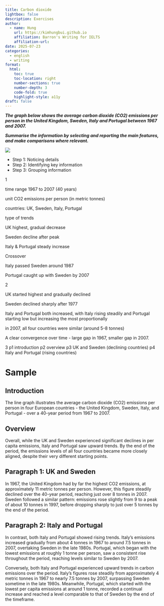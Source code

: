 ```yaml
---
title: Carbon dioxide
lightbox: false
description: Exercises
author:
  - name: Hung
    url: https://kimhungbui.github.io
    affiliation: Barron's Writing for IELTS
    affiliation-url: 
date: 2025-07-23
categories:
  - english
  - writing
format:
  html:
    toc: true
    toc-location: right
    number-sections: true
    number-depth: 3
    code-fold: true
    highlight-style: a11y
draft: false
---
```

_**The graph below shows the average carbon dioxide (CO2) emissions per person in the United Kingdom, Sweden, Italy and Portugal between 1967 and 2007.**_

_**Summarise the information by selecting and reporting the main features, and make comparisons where relevant.**_


![](Pasted%20image%2020250723183408.png)

- Step 1: Noticing details
- Step 2: Identifying key information
- Step 3: Grouping information

1

time range 1967 to 2007 (40 years)

unit CO2 emissions per person (in metric tonnes)

countries:  UK, Sweden, Italy, Portugal

type of trends

UK highest, gradual decrease

Sweden decline after peak

Italy & Portugal steady increase

Crossover

Italy passed Sweden around 1987

Portugal caught up with Sweden by 2007

2

UK started highest and gradually declined

Sweden declined sharply after 1977

Italy and Portugal both increased, with Italy rising steadily and Portugal starting low but increasing the most proportionally

in 2007, all four countries were similar (around 5-8 tonnes)

A clear convergence over time - large gap in 1967, smaller gap in 2007.


3
p1 introduction
p2 overview
p3 UK and Sweden (declining countries)
p4 Italy and Portugal (rising countries)

# Sample

## Introduction

The line graph illustrates the average carbon dioxide (CO2) emissions per person in four European countries - the United Kingdom, Sweden, Italy, and Portugal - over a 40-year period from 1967 to 2007.

## Overview

Overall, while the UK and Sweden experienced significant declines in per capita emissions, Italy and Portugal saw upward trends. By the end of the period, the emissions levels of all four countries became more closely aligned, despite their very different starting points.

## Paragraph 1: UK and Sweden

In 1967, the United Kingdom had by far the highest CO2 emissions, at approximately 11 metric tonnes per person. However, this figure steadily declined over the 40-year period, reaching just over 8 tonnes in 2007. Sweden followed a similar pattern: emissions rose slightly from 9 to a peak of about 10 tonnes in 1997, before dropping sharply to just over 5 tonnes by the end of the period.

## Paragraph 2: Italy and Portugal

In contrast, both Italy and Portugal showed rising trends. Italy's emissions increased gradually from about 4 tonnes in 1967 to around 7.5 tonnes in 2007, overtaking Sweden in the late 1980s. Portugal, which began with the lowest emissions at roughly 1 tonne per person, saw a consistent rise throughout the period, reaching levels similar to Sweden by 2007.


Conversely, both Italy and Portugal experienced upward trends in carbon emissions over the period. Italy’s figures rose steadily from approximately 4 metric tonnes in 1967 to nearly 7.5 tonnes by 2007, surpassing Sweden sometime in the late 1980s. Meanwhile, Portugal, which started with the lowest per capita emissions at around 1 tonne, recorded a continual increase and reached a level comparable to that of Sweden by the end of the timeframe.


